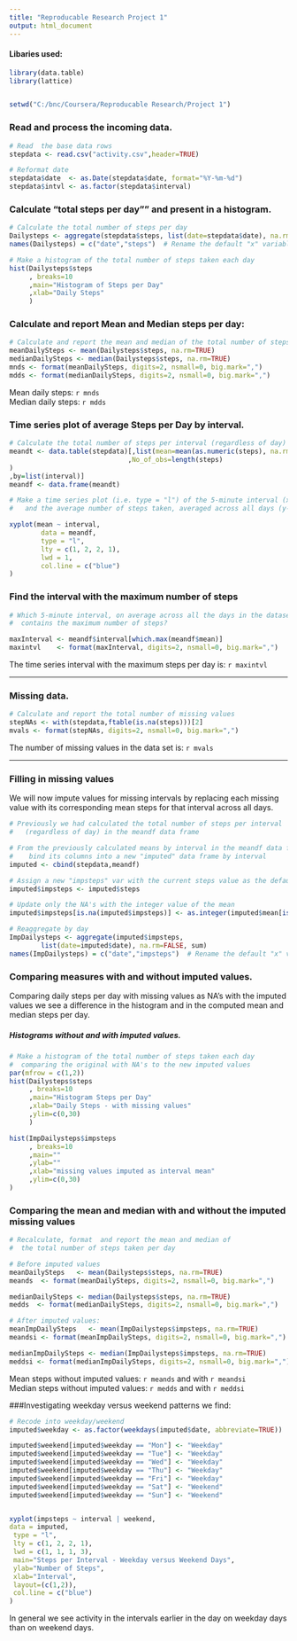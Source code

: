 ---
title: "Reproducable Research Project 1"
output: html_document
---

####  Libaries used:
```{r warning=FALSE, message=FALSE, results="hide",comment="#"}
library(data.table)
library(lattice)


setwd("C:/bnc/Coursera/Reproducable Research/Project 1")
```


### Read and process the incoming data.

```{r}
# Read  the base data rows
stepdata <- read.csv("activity.csv",header=TRUE)

# Reformat date
stepdata$date  <- as.Date(stepdata$date, format="%Y-%m-%d")
stepdata$intvl <- as.factor(stepdata$interval)

```


### Calculate "total steps per day"" and present in a histogram.
```{r}
# Calculate the total number of steps per day
Dailysteps <- aggregate(stepdata$steps, list(date=stepdata$date), na.rm=FALSE, sum)
names(Dailysteps) = c("date","steps")  # Rename the default "x" variable

# Make a histogram of the total number of steps taken each day
hist(Dailysteps$steps
     , breaks=10
     ,main="Histogram of Steps per Day"
     ,xlab="Daily Steps"
     )

```

### Calculate and report Mean and Median steps per day:
```{r meanmed}
# Calculate and report the mean and median of the total number of steps taken per day
meanDailySteps <- mean(Dailysteps$steps, na.rm=TRUE)
medianDailySteps <- median(Dailysteps$steps, na.rm=TRUE)
mnds <- format(meanDailySteps, digits=2, nsmall=0, big.mark=",")
mdds <- format(medianDailySteps, digits=2, nsmall=0, big.mark=",")


```
Mean daily steps: `r mnds`  
Median daily steps: `r mdds`  

  
    
### Time series plot of average Steps per Day by interval.

```{r}
# Calculate the total number of steps per interval (regardless of day)
meandt <- data.table(stepdata)[,list(mean=mean(as.numeric(steps), na.rm=TRUE)
                              ,No_of_obs=length(steps)
)
,by=list(interval)]
meandf <- data.frame(meandt)

# Make a time series plot (i.e. type = "l") of the 5-minute interval (x-axis)
#   and the average number of steps taken, averaged across all days (y-axis)

xyplot(mean ~ interval,
        data = meandf,
        type = "l",
        lty = c(1, 2, 2, 1),
        lwd = 1,
        col.line = c("blue")
)
```

### Find the interval with the maximum number of steps
```{r}
# Which 5-minute interval, on average across all the days in the dataset, 
#  contains the maximum number of steps?

maxInterval <- meandf$interval[which.max(meandf$mean)]
maxintvl    <- format(maxInterval, digits=2, nsmall=0, big.mark=",")

```

The time series interval with the maximum steps per day is: `r maxintvl`

***
### Missing data.

```{r}
# Calculate and report the total number of missing values
stepNAs <- with(stepdata,ftable(is.na(steps)))[2]
mvals <- format(stepNAs, digits=2, nsmall=0, big.mark=",")


```

The number of missing values in the data set is: `r mvals`



***


### Filling in missing values 
We will now impute values for missing intervals by replacing each missing value with its corresponding mean steps for that interval across all days.

```{r}
# Previously we had calculated the total number of steps per interval 
#   (regardless of day) in the meandf data frame

# From the previously calculated means by interval in the meandf data frame:
#    bind its columns into a new "imputed" data frame by interval
imputed <- cbind(stepdata,meandf)

# Assign a new "impsteps" var with the current steps value as the default
imputed$impsteps <- imputed$steps

# Update only the NA's with the integer value of the mean
imputed$impsteps[is.na(imputed$impsteps)] <- as.integer(imputed$mean[is.na(imputed$impsteps)])

# Reaggregate by day
ImpDailysteps <- aggregate(imputed$impsteps,
        list(date=imputed$date), na.rm=FALSE, sum)
names(ImpDailysteps) = c("date","impsteps")  # Rename the default "x" variable

```



### Comparing measures with and without imputed values.

Comparing daily steps per day with missing values as NA's with the imputed values we see a difference in the histogram and in the computed mean and median steps per day.

##### Histograms without and with imputed values. 

```{r}
# Make a histogram of the total number of steps taken each day
#  comparing the original with NA's to the new imputed values
par(mfrow = c(1,2))
hist(Dailysteps$steps
     , breaks=10
     ,main="Histogram Steps per Day"
     ,xlab="Daily Steps - with missing values"
     ,ylim=c(0,30)
     )

hist(ImpDailysteps$impsteps
     , breaks=10
     ,main=""
     ,ylab=""
     ,xlab="missing values imputed as interval mean"
     ,ylim=c(0,30)
)

```


### Comparing the mean and median with and without the imputed missing values

```{r}
# Recalculate, format  and report the mean and median of 
#  the total number of steps taken per day

# Before imputed values
meanDailySteps   <- mean(Dailysteps$steps, na.rm=TRUE)
meands  <- format(meanDailySteps, digits=2, nsmall=0, big.mark=",")

medianDailySteps <- median(Dailysteps$steps, na.rm=TRUE)
medds  <- format(medianDailySteps, digits=2, nsmall=0, big.mark=",")

# After imputed values:
meanImpDailySteps   <- mean(ImpDailysteps$impsteps, na.rm=TRUE)
meandsi <- format(meanImpDailySteps, digits=2, nsmall=0, big.mark=",")

medianImpDailySteps <- median(ImpDailysteps$impsteps, na.rm=TRUE)
meddsi <- format(medianImpDailySteps, digits=2, nsmall=0, big.mark=",")

```

Mean steps   without imputed values: `r meands` and with `r meandsi`  
Median steps without imputed values: `r medds` and with `r meddsi`

###Investigating weekday versus weekend patterns we find:

```{r}
# Recode into weekday/weekend
imputed$weekday <- as.factor(weekdays(imputed$date, abbreviate=TRUE))

imputed$weekend[imputed$weekday == "Mon"] <- "Weekday"
imputed$weekend[imputed$weekday == "Tue"] <- "Weekday"
imputed$weekend[imputed$weekday == "Wed"] <- "Weekday"
imputed$weekend[imputed$weekday == "Thu"] <- "Weekday"
imputed$weekend[imputed$weekday == "Fri"] <- "Weekday"
imputed$weekend[imputed$weekday == "Sat"] <- "Weekend"
imputed$weekend[imputed$weekday == "Sun"] <- "Weekend"


xyplot(impsteps ~ interval | weekend,
data = imputed,
 type = "l",
 lty = c(1, 2, 2, 1),
 lwd = c(1, 1, 1, 3),
 main="Steps per Interval - Weekday versus Weekend Days",
 ylab="Number of Steps",
 xlab="Interval",
 layout=(c(1,2)),
 col.line = c("blue")
)


```

In general we see activity in the intervals earlier in the day on weekday days than on weekend days.



